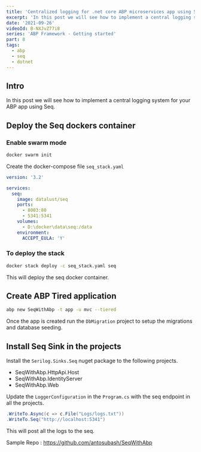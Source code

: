 ```yaml
---
title: 'Centralized logging for .net core ABP microservices app using Seq. Part 8'
excerpt: 'In this post we will see how to implement a central logging system for your ABP app using Seq.'
date: '2021-09-26'
videoId: B-NXJvZ77i8
series: 'ABP Framework - Getting started'
part: 8
tags:
  - abp
  - seq
  - dotnet
---
```


<TOCInline toc={props.toc} asDisclosure />

## Intro

In this post we will see how to implement a central logging system for your ABP app using Seq.

## Deploy the Seq dockers container

### Enable swarm mode

```bash
docker swarm init
```

Create the docker-compose file `seq_stack.yaml`

```yaml
version: '3.2'

services:
  seq:
    image: datalust/seq
    ports:
      - 8003:80
      - 5341:5341
    volumes:
      - D:\docker\data\seq:/data
    environment:
      ACCEPT_EULA: 'Y'
```

### To deploy the stack

```bash
docker stack deploy -c seq_stack.yaml seq
```

This will deploy the seq docker container.

## Create ABP Tired application

```bash
abp new SeqWithAbp -t app -u mvc --tiered
```

Once the app is created run the `DbMigration` project to setup the migrations and database seeding.

## Install Seq Sink in the projects

Install the `Serilog.Sinks.Seq` nuget package to the following projects.

- SeqWithAbp.HttpApi.Host
- SeqWithAbp.IdentityServer
- SeqWithAbp.Web

Update the `LoggerConfiguration` in the `Program.cs` with the seq endpoint in all the projects.

```cs
.WriteTo.Async(c => c.File("Logs/logs.txt"))
.WriteTo.Seq("http://localhost:5341")
```

This will post all the logs to the seq.

Sample Repo : https://github.com/antosubash/SeqWithAbp
